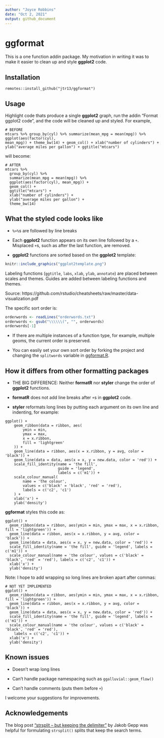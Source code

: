 ```yaml
---
author: "Joyce Robbins"
date: "Oct 2, 2021"
output: github_document
---
```

# ggformat

This is a one function addin package. My motivation in writing it was to make it easier to clean up and style **ggplot2** code.

## Installation

`remotes::install_github("jtr13/ggformat")`

## Usage

Highlight code thats produce a single **ggplot2** graph, run the addin "Format ggplot2 code", and the code will be cleaned up and styled. For example, 

```
# BEFORE
mtcars %>% group_by(cyl) %>% summarize(mean_mpg = mean(mpg)) %>% ggplot(aes(factor(cyl),
mean_mpg)) + theme_bw(14) + geom_col() + xlab("number of cylinders") +
ylab("average miles per gallon") + ggtitle("mtcars")
```

will become:

```
# AFTER
mtcars %>%
  group_by(cyl) %>%
  summarize(mean_mpg = mean(mpg)) %>%
  ggplot(aes(factor(cyl), mean_mpg)) +
  geom_col() +
  ggtitle("mtcars") +
  xlab("number of cylinders") +
  ylab("average miles per gallon") +
  theme_bw(14)
```

## What the styled code looks like

* `%>%`s are followed by line breaks

* Each **ggplot2** function appears on its own line followed by a `+`. Misplaced `+`s, such as after the last function, are removed.

*  **ggplot2** functions are sorted based on the **ggplot2** template:


```r
knitr::include_graphics("ggplot2template.png")
```

Labeling functions (`ggtitle`, `labs`, `xlab`, `ylab`, `annotate`) are placed between scales and themes. Guides are added between labeling functions and themes.

Source: https://github.com/rstudio/cheatsheets/raw/master/data-visualization.pdf

The specific sort order is: 

```r
orderwords <- readLines("orderwords.txt")
orderwords <- gsub("\\\\\\(", "", orderwords)
orderwords[-1]
```

* If there are multiple instances of a function type, for example, multiple geoms, the current order is preserved.

* You can easily set your own sort order by forking the project and changing the `splitwords` variable in [ggformat.R](R/ggformat.R).

## How it differs from other formatting packages

* THE BIG DIFFERENCE: Neither **formatR** nor **styler** change the order of **ggplot2** functions.

* **formatR** does not add line breaks after `+`s in **ggplot2** code.

* **styler** reformats long lines by putting each argument on its own line and indenting, for example:

```
ggplot() +
    geom_ribbon(data = ribbon, aes(
        ymin = min,
        ymax = max,
        x = x.ribbon,
        fill = 'lightgreen'
    )) +
    geom_line(data = ribbon, aes(x = x.ribbon, y = avg, color = 'black')) +
    geom_line(data = data, aes(x = x, y = new.data, color = 'red')) +
    scale_fill_identity(name = 'the fill',
                        guide = 'legend',
                        labels = c('m1')) +
    scale_colour_manual(
        name = 'the colour',
        values = c('black' = 'black', 'red' = 'red'),
        labels = c('c2', 'c1')
    ) +
    xlab('x') +
    ylab('density')
```

**ggformat** styles this code as: 

```
ggplot() +
  geom_ribbon(data = ribbon, aes(ymin = min, ymax = max, x = x.ribbon, fill = 'lightgreen')) +
  geom_line(data = ribbon, aes(x = x.ribbon, y = avg, color = 'black')) +
  geom_line(data = data, aes(x = x, y = new.data, color = 'red')) +
  scale_fill_identity(name = 'the fill', guide = 'legend', labels = c('m1')) +
  scale_colour_manual(name = 'the colour', values = c('black' = 'black', 'red' = 'red'), labels = c('c2', 'c1')) +
  xlab('x') +
  ylab('density')
```

Note: I hope to add wrapping so long lines are broken apart after commas:

```
# NOT YET IMPLEMENTED
ggplot() +
  geom_ribbon(data = ribbon, aes(ymin = min, ymax = max, x = x.ribbon, fill = 'lightgreen')) +
  geom_line(data = ribbon, aes(x = x.ribbon, y = avg, color = 'black')) +
  geom_line(data = data, aes(x = x, y = new.data, color = 'red')) +
  scale_fill_identity(name = 'the fill', guide = 'legend', labels = c('m1')) +
  scale_colour_manual(name = 'the colour', values = c('black' = 'black', 'red' = 'red'),
    labels = c('c2', 'c1')) +
  xlab('x') +
  ylab('density')
```

## Known issues

* Doesn't wrap long lines

* Can't handle package namespacing such as `ggalluvial::geom_flow()`

* Can't handle comments (puts them before `+`)


I welcome your suggestions for improvements.

## Acknowledgements

The blog post ["strsplit -- but keeping the delimiter"](https://www.statworx.com/de/blog/strsplit-but-keeping-the-delimiter/) by Jakob Gepp was helpful for formulating `strsplit()` splits that keep the search terms.
